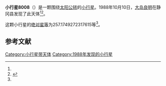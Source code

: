 {{Infobox planet
| bgcolour = #FFFFC0
| name = 8008
| symbol = 
| image = 
| caption = 
| discovery = yes
| discovery_ref = 
| discoverer = [[大岛良明|大岛良明]]
| discovery_site = [[静冈县|静冈县]] 
| discovered = 1988年10月10日
| designations = yes
| mp_name = 
| named_after = 
| alt_names = 1988 TQ4/ 1937 VF / 1974 TN1 / 1979 XQ1 / 1988 VE11 / 1990 DR3
| mp_category = [[主带小行星|主带小行星]]
| orbit_ref = <ref name="a">[http://ssd.jpl.nasa.gov/sbdb.cgi?sstr=8008 8008] {{Wayback|url=http://ssd.jpl.nasa.gov/sbdb.cgi?sstr=8008 |date=20210814201407 }}，小行星數據庫瀏覽器（JPL Small-Body Database Browser）－[[美国国家航空航天局|美国国家航空航天局]]喷气推进实验室</ref>
| epoch = 2456400.5 (2013年4月18日更新)
| aphelion = {{convert|3.008693364132939|AU|km|3|abbr=on|lk=out}}
| perihelion = {{convert|2.549324457388213|AU|km|3|abbr=on}}
| semimajor = {{convert|2.779008910760576|AU|km|3|abbr=on}}
| eccentricity = 0.082649772
| period = 1692.128483 [[日|日]]<br />4.63[[儒略年|儒略年]]
| avg_speed = 
| inclination = 1.347121940649524
| asc_node = 128.2352532703237
| mean_anomaly = 
| arg_peri = 257.1749272317615
| satellites = 
| physical_characteristics = yes
| dimensions = 
| mass = 
| density = 
| surface_grav = 
| escape_velocity = 
| sidereal_day = 
| axial_tilt = 
| pole_ecliptic_lat = 
| pole_ecliptic_lon = 
| albedo = 
| temperatures= 
| temp_name1 = 
| mean_temp_1 = 
| max_temp_1 = 
| temp_name2 = 
| max_temp_2 = 
| spectral_type = 
| abs_magnitude = 257.1749272317615
}}

'''小行星8008'''（{{lang-en|8008}}）是一颗围绕[[太阳|太阳]][[公转|公转]]的[[小行星|小行星]]。1988年10月10日，[[大岛良明|大岛良明]]在静冈县发现了此天体<ref name="a" /><ref>{{cite news|title=小行星列表|url=http://cfa-www.harvard.edu/iau/lists/NumberedMPs.txt|accessdate=2013-07-08|newspaper=哈佛大学|archive-date=2008-05-17|archive-url=https://web.archive.org/web/20080517010638/http://cfa-www.harvard.edu/iau/lists/NumberedMPs.txt|dead-url=no}}</ref>。

这颗小行星的[[绝对星等|绝对星等]]为257.1749272317615等<ref name="a" />。

==参考文献==
{{reflist}}
{{Minor Planet Number|[[小行星8007|小行星8007]]|[[小行星8009|小行星8009]]}}

{{小天体}}

[[Category:小行星带天体|Category:小行星带天体]]
[[Category:1988年发现的小行星|Category:1988年发现的小行星]]

{{asteroid-stub}}